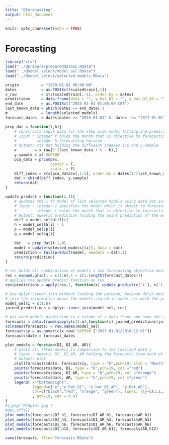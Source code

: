```yaml
---
title: "Qforecasting"
output: html_document
---
```


```r
knitr::opts_chunk$set(echo = TRUE)
```

# Forecasting
```R
library("xts")
load("../Qprepare/prepareddataSC.RData")
load("../Qmodel_select/model_sel.RData")
load("../Qmodel_select/selected_models.RData")

origin          = "1970-01-01 00:00:00"
dates           = as.POSIXct(scaledtrain[,1])
x_raw           = xts(scaledtrain[,-1], order.by = dates)
predictions     = data.frame(date = "", y_hat_DI = "", y_hat_DI_AR = "", y_hat_AR = "")
end_date        = as.POSIXct("2015-01-01 01:00:00 CET")
last_known_data = which(dates == end_date)-1
m               = length(selected_models)
forecast_dates  = dates[dates >= "2015-01-01" &  dates  <= "2017-01-01"]

prep_dat = function(t,h){
    # constructs input data for the step wise model fitting and prediction
    # Input : integer t holds the month that is objective to forecasting, t=0 => 01-2015
    #         integer h forecasting horizon
    # Output: xts dat holding the diffusion indexes 1:5 and y.sample
    x        = x_raw[1:(last_known_data + t - h),] 
    y.sample = x$`S&P500`
    pca_data = prcomp(x,
                    center = F,
                    scale. = F)
    diff_index = xts(pca_data$x[,1:5], order.by = dates[1:(last_known_data + t - h)] )
    dat = cbind(diff_index, y.sample)
    return(dat)
}

update_predict = function(i,t){
    # updates the i'th model of list selected models using data dat and then forecasts the t'th month
    # Input : integer i specifies the model which is object to forecasting
    #         integer t holds the month that is objective to forecasting, t=0 => 01-2015
    # Output: numeric prediction holding the point prediction of the model
    diff = model_sel$diff[i]
    h = model_sel$h[i] - 1 
    p = model_sel$p[i]
    q = model_sel$q[i]

    dat   = prep_dat(t-1,h)
    model = update(selected_models[[i]], data = dat)
    prediction = tail(predict(model, newdata = dat),1)
    return(prediction)
}

# res holds all combinations of models i and forecasting objective months t
res = expand.grid(i = c(1:m),t = c(1:length(forecast_dates)))
# Applies the update predict function on res
res$predictions = apply(res,1, function(x) update_predict(x['i'], x['t']))

# Use dplyr::inner_join without loading the package, because dplyr masks xts::lag no matter in what sequence the packages are loaded
# join the information about the models stored in model_sel with the predictions in res
model_sel$i = c(1:m)
joined_predictions = dplyr::inner_join(model_sel, res)

# put each models prediction in a column of a data.frame and name the columns accordingly
forecasts = data.frame(sapply(c(1:m),function(i) joined_predictions[joined_predictions$i == i,"predictions"]))
colnames(forecasts) = row.names(model_sel)
forecasts$y = as.numeric(x_raw$`S&P500`["2015-01-01/2016-12-01"])
forecasts$date = forecast_dates

plot_models = function(DI, DI_AR, AR){
    # plots all three models in comparison to the realized data y
    # Input : numeric DI, DI_AR, AR holding the forecasts from each of the models
    # Output: plot
    plot(forecasts$date, forecasts$y, type = "b",pch=19, xlab = "Month", ylab = "y-value" )
    points(forecasts$date, DI, type = "b",pch=19, col ="red")
    points(forecasts$date, DI_AR, type = "b",pch=19, col ="orange")
    points(forecasts$date, AR, type = "b",pch=19, col ="green")
    legend( x="bottomright", 
            legend=c("y","y_hat_DI", "y_hat_DI_AR", "y_hat_AR"),
            col=c("black","red", "orange", "green"), lwd=1, lty=c(1,1,2,1)
            , pch=19, cex = 0.8)
}
#{jpeg('PCAplot.jpg')
#dev.off()}
plot_models(forecasts$DI_h1, forecasts$DI_AR_h1, forecasts$AR_h1)
plot_models(forecasts$DI_h3, forecasts$DI_AR_h3, forecasts$AR_h3)
plot_models(forecasts$DI_h6, forecasts$DI_AR_h6, forecasts$AR_h6)
plot_models(forecasts$DI_h12, forecasts$DI_AR_h12, forecasts$AR_h12)

save(forecasts, file="forecasts.RData")

```
